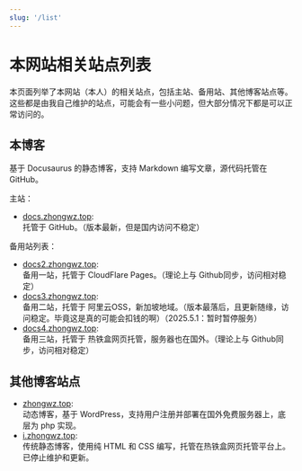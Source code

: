 ```yaml
---
slug: '/list'
---
```

# 本网站相关站点列表

本页面列举了本网站（本人）的相关站点，包括主站、备用站、其他博客站点等。
这些都是由我自己维护的站点，可能会有一些小问题，但大部分情况下都是可以正常访问的。

## 本博客

基于 Docusaurus 的静态博客，支持 Markdown 编写文章，源代码托管在 GitHub。

主站：
- [docs.zhongwz.top](https://docs.zhongwz.top):  
    托管于 GitHub。（版本最新，但是国内访问不稳定）

备用站列表：

- [docs2.zhongwz.top](https://docs2.zhongwz.top):  
    备用一站，托管于 CloudFlare Pages。（理论上与 Github同步，访问相对稳定）
- [docs3.zhongwz.top](https://docs3.zhongwz.top):  
    备用二站，托管于 阿里云OSS，新加坡地域。（版本最落后，且更新随缘，访问稳定。毕竟这是真的可能会扣钱的啊）（2025.5.1：暂时暂停服务）
- [docs4.zhongwz.top](https://docs4.zhongwz.top):  
    备用三站，托管于 热铁盒网页托管，服务器也在国外。（理论上与 Github同步，访问相对稳定）

## 其他博客站点
- [zhongwz.top](https://zhongwz.top):  
    动态博客，基于 WordPress，支持用户注册并部署在国外免费服务器上，底层为 php 实现。
- [i.zhongwz.top](https://i.zhongwz.top):  
    传统静态博客，使用纯 HTML 和 CSS 编写，托管在热铁盒网页托管平台上。已停止维护和更新。